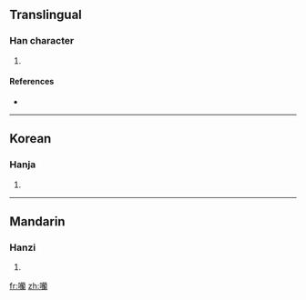 ==Translingual==

===Han character===
{{Han char|rn=30|rad=口|as=21|sn=24|four=|canj=口廿日田 (RTAW)}}

# {{defn|Han|sort=口21}}

====References====
* {{Han ref|kx=0215.320|dkj=04658|dj=0439.040|hdz=10709.070|uh=56D2|ud=22226}}

----

==Korean==

===Hanja===
{{ko-hanja|hangeul=[[란]]|rv=ran|mr=ran}}

# {{defn|Korean}}

----

==Mandarin==

===Hanzi===
{{cmn-hanzi|pin=[[lán]] ([[lan2]])|wg=lan<sup>2</sup>}}

# {{defn|Mandarin}}

[[fr:囒]]
[[zh:囒]]